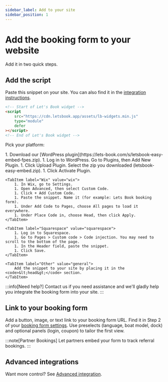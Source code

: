 ```yaml
---
sidebar_label: Add to your site
sidebar_position: 1
---
```



# Add the booking form to your website

Add it in two quick steps.

## Add the script

Paste this snippet on your site. You can also find it in the [integration instructions](https://dashboard.letsbook.app/booking-form/integration-instructions).

```html
<!-- Start of Let's Book widget -->
<script
    src="https://cdn.letsbook.app/assets/lb-widgets.min.js"
    type="module"
    defer
></script>
<!-- End of Let's Book widget -->
```

Pick your platform:

<Tabs queryString="platform">
    <TabItem label="WordPress" value="wordpress" default>
        1. Download our [WordPress plugin](https://lets-book.com/s/letsbook-easy-embed-fpes.zip).
        1. Log in to WordPress. Go to Plugins, then Add New Plugin.
        1. Click Upload Plugin. Select the zip you downloaded (letsbook-easy-embed.zip).
        1. Click Activate Plugin.
    </TabItem>

    <TabItem label="Wix" value="wix">
        1. In Wix, go to Settings.
        1. Open Advanced, then select Custom Code.
        1. Click + Add Custom Code.
        1. Paste the snippet. Name it (for example: Lets Book booking form).
        1. Under Add Code to Pages, choose All pages to load it everywhere.
        1. Under Place Code in, choose Head, then click Apply.
    </TabItem>

    <TabItem label="Squarespace" value="squarespace">
        1. Log in to Squarespace.
        1. Go to Pages > Custom code > Code injection. You may need to scroll to the bottom of the page.
        1. In the Header field, paste the snippet.
        1. Click Save.
    </TabItem>

    <TabItem label="Other" value="general">
        Add the snippet to your site by placing it in the <code>&lt;head&gt;</code> section.
    </TabItem>

</Tabs>

:::info[Need help?]
Contact us if you need assistance and we'll gladly help you integrate the booking form into your site.
:::

## Link to your booking form

Add a button, image, or text link to your booking form URL. Find it in Step 2 of your [booking form settings](https://dashboard.letsbook.app/booking-form/integration-instructions). Use preselects (language, boat model, dock) and optional panels (login, coupon) to tailor the first view.

:::note[Partner Bookings]
Let partners embed your form to track referral bookings.
:::

## Advanced integrations

Want more control? See [Advanced integration](/guides/dive-deeper/advanced-integration).
